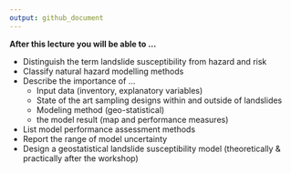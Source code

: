 ```yaml
---
output: github_document
---
```


<!-- README.md is generated from README.Rmd. Please edit that file -->

**After this lecture you will be able to …**

- Distinguish the term landslide susceptibility from hazard and risk
- Classify natural hazard modelling methods
- Describe the importance of …
  - Input data (inventory, explanatory variables)
  - State of the art sampling designs within and outside of landslides
  - Modeling method (geo-statistical)
  - the model result (map and performance measures)
- List model performance assessment methods
- Report the range of model uncertainty
- Design a geostatistical landslide susceptibility model (theoretically & practically after the workshop)
